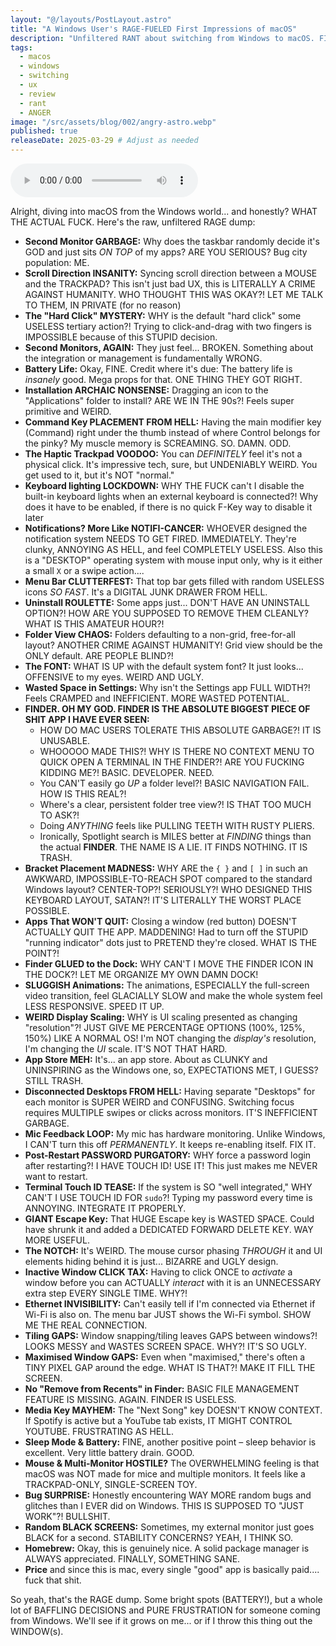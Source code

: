 ```yaml
---
layout: "@/layouts/PostLayout.astro"
title: "A Windows User's RAGE-FUELED First Impressions of macOS"
description: "Unfiltered RANT about switching from Windows to macOS. FINDER IS TRASH, scroll sync is a CRIME, multi-monitor is BROKEN, and SO MUCH MORE."
tags:
  - macos
  - windows
  - switching
  - ux
  - review
  - rant
  - ANGER
image: "/src/assets/blog/002/angry-astro.webp"
published: true
releaseDate: 2025-03-29 # Adjust as needed
---
```


<audio
  src="/src/assets/blog/002/002-mac-os-rant.mp3"
  controls
  preload="metadata"
  className="w-full"
/>

Alright, diving into macOS from the Windows world... and honestly? WHAT THE ACTUAL FUCK. Here's the raw, unfiltered RAGE dump:

- **Second Monitor GARBAGE:** Why does the taskbar randomly decide it's GOD and just sits _ON TOP_ of my apps? ARE YOU SERIOUS? Bug city population: ME.
- **Scroll Direction INSANITY:** Syncing scroll direction between a MOUSE and the TRACKPAD? This isn't just bad UX, this is LITERALLY A CRIME AGAINST HUMANITY. WHO THOUGHT THIS WAS OKAY?! LET ME TALK TO THEM, IN PRIVATE (for no reason)
- **The "Hard Click" MYSTERY:** WHY is the default "hard click" some USELESS tertiary action?! Trying to click-and-drag with two fingers is IMPOSSIBLE because of this STUPID decision.
- **Second Monitors, AGAIN:** They just feel... BROKEN. Something about the integration or management is fundamentally WRONG.
- **Battery Life:** Okay, FINE. Credit where it's due: The battery life is _insanely_ good. Mega props for that. ONE THING THEY GOT RIGHT.
- **Installation ARCHAIC NONSENSE:** Dragging an icon to the "Applications" folder to install? ARE WE IN THE 90s?! Feels super primitive and WEIRD.
- **Command Key PLACEMENT FROM HELL:** Having the main modifier key (Command) right under the thumb instead of where Control belongs for the pinky? My muscle memory is SCREAMING. SO. DAMN. ODD.
- **The Haptic Trackpad VOODOO:** You can _DEFINITELY_ feel it's not a physical click. It's impressive tech, sure, but UNDENIABLY WEIRD. You get used to it, but it's NOT "normal."
- **Keyboard lighting LOCKDOWN:** WHY THE FUCK can't I disable the built-in keyboard lights when an external keyboard is connected?! Why does it have to be enabled, if there is no quick F-Key way to disable it later
- **Notifications? More Like NOTIFI-CANCER:** WHOEVER designed the notification system NEEDS TO GET FIRED. IMMEDIATELY. They're clunky, ANNOYING AS HELL, and feel COMPLETELY USELESS. Also this is a "DESKTOP" operating system with mouse input only, why is it either a small `X` or a swipe action....
- **Menu Bar CLUTTERFEST:** That top bar gets filled with random USELESS icons _SO FAST_. It's a DIGITAL JUNK DRAWER FROM HELL.
- **Uninstall ROULETTE:** Some apps just... DON'T HAVE AN UNINSTALL OPTION?! HOW ARE YOU SUPPOSED TO REMOVE THEM CLEANLY? WHAT IS THIS AMATEUR HOUR?!
- **Folder View CHAOS:** Folders defaulting to a non-grid, free-for-all layout? ANOTHER CRIME AGAINST HUMANITY! Grid view should be the ONLY default. ARE PEOPLE BLIND?!
- **The FONT:** WHAT IS UP with the default system font? It just looks... OFFENSIVE to my eyes. WEIRD AND UGLY.
- **Wasted Space in Settings:** Why isn't the Settings app FULL WIDTH?! Feels CRAMPED and INEFFICIENT. MORE WASTED POTENTIAL.
- **FINDER. OH MY GOD. FINDER IS THE ABSOLUTE BIGGEST PIECE OF SHIT APP I HAVE EVER SEEN:**
  - HOW DO MAC USERS TOLERATE THIS ABSOLUTE GARBAGE?! IT IS UNUSABLE.
  - WHOOOOO MADE THIS?! WHY IS THERE NO CONTEXT MENU TO QUICK OPEN A TERMINAL IN THE FINDER?! ARE YOU FUCKING KIDDING ME?! BASIC. DEVELOPER. NEED.
  - You CAN'T easily go _UP_ a folder level?! BASIC NAVIGATION FAIL. HOW IS THIS REAL?!
  - Where's a clear, persistent folder tree view?! IS THAT TOO MUCH TO ASK?!
  - Doing _ANYTHING_ feels like PULLING TEETH WITH RUSTY PLIERS.
  - Ironically, Spotlight search is MILES better at _FINDING_ things than the actual **FINDER**. THE NAME IS A LIE. IT FINDS NOTHING. IT IS TRASH.
- **Bracket Placement MADNESS:** WHY ARE the `{ }` and `[ ]` in such an AWKWARD, IMPOSSIBLE-TO-REACH SPOT compared to the standard Windows layout? CENTER-TOP?! SERIOUSLY?! WHO DESIGNED THIS KEYBOARD LAYOUT, SATAN?! IT'S LITERALLY THE WORST PLACE POSSIBLE.
- **Apps That WON'T QUIT:** Closing a window (red button) DOESN'T ACTUALLY QUIT THE APP. MADDENING! Had to turn off the STUPID "running indicator" dots just to PRETEND they're closed. WHAT IS THE POINT?!
- **Finder GLUED to the Dock:** WHY CAN'T I MOVE THE FINDER ICON IN THE DOCK?! LET ME ORGANIZE MY OWN DAMN DOCK!
- **SLUGGISH Animations:** The animations, ESPECIALLY the full-screen video transition, feel GLACIALLY SLOW and make the whole system feel LESS RESPONSIVE. SPEED IT UP.
- **WEIRD Display Scaling:** WHY is UI scaling presented as changing "resolution"?! JUST GIVE ME PERCENTAGE OPTIONS (100%, 125%, 150%) LIKE A NORMAL OS! I'm NOT changing the _display's_ resolution, I'm changing the _UI_ scale. IT'S NOT THAT HARD.
- **App Store MEH:** It's... an app store. About as CLUNKY and UNINSPIRING as the Windows one, so, EXPECTATIONS MET, I GUESS? STILL TRASH.
- **Disconnected Desktops FROM HELL:** Having separate "Desktops" for each monitor is SUPER WEIRD and CONFUSING. Switching focus requires MULTIPLE swipes or clicks across monitors. IT'S INEFFICIENT GARBAGE.
- **Mic Feedback LOOP:** My mic has hardware monitoring. Unlike Windows, I CAN'T turn this off _PERMANENTLY_. It keeps re-enabling itself. FIX IT.
- **Post-Restart PASSWORD PURGATORY:** WHY force a password login after restarting?! I HAVE TOUCH ID! USE IT! This just makes me NEVER want to restart.
- **Terminal Touch ID TEASE:** If the system is SO "well integrated," WHY CAN'T I USE TOUCH ID FOR `sudo`?! Typing my password every time is ANNOYING. INTEGRATE IT PROPERLY.
- **GIANT Escape Key:** That HUGE Escape key is WASTED SPACE. Could have shrunk it and added a DEDICATED FORWARD DELETE KEY. WAY MORE USEFUL.
- **The NOTCH:** It's WEIRD. The mouse cursor phasing _THROUGH_ it and UI elements hiding behind it is just... BIZARRE and UGLY design.
- **Inactive Window CLICK TAX:** Having to click ONCE to _activate_ a window before you can ACTUALLY _interact_ with it is an UNNECESSARY extra step EVERY SINGLE TIME. WHY?!
- **Ethernet INVISIBILITY:** Can't easily tell if I'm connected via Ethernet if Wi-Fi is also on. The menu bar JUST shows the Wi-Fi symbol. SHOW ME THE REAL CONNECTION.
- **Tiling GAPS:** Window snapping/tiling leaves GAPS between windows?! LOOKS MESSY and WASTES SCREEN SPACE. WHY?! IT'S SO UGLY.
- **Maximised Window GAPS:** Even when "maximised," there's often a TINY PIXEL GAP around the edge. WHAT IS THAT?! MAKE IT FILL THE SCREEN.
- **No "Remove from Recents" in Finder:** BASIC FILE MANAGEMENT FEATURE IS MISSING. AGAIN. FINDER IS USELESS.
- **Media Key MAYHEM:** The "Next Song" key DOESN'T KNOW CONTEXT. If Spotify is active but a YouTube tab exists, IT MIGHT CONTROL YOUTUBE. FRUSTRATING AS HELL.
- **Sleep Mode & Battery:** FINE, another positive point – sleep behavior is excellent. Very little battery drain. GOOD.
- **Mouse & Multi-Monitor HOSTILE?** The OVERWHELMING feeling is that macOS was NOT made for mice and multiple monitors. It feels like a TRACKPAD-ONLY, SINGLE-SCREEN TOY.
- **Bug SURPRISE:** Honestly encountering WAY MORE random bugs and glitches than I EVER did on Windows. THIS IS SUPPOSED TO "JUST WORK"?! BULLSHIT.
- **Random BLACK SCREENS:** Sometimes, my external monitor just goes BLACK for a second. STABILITY CONCERNS? YEAH, I THINK SO.
- **Homebrew:** Okay, this is genuinely nice. A solid package manager is ALWAYS appreciated. FINALLY, SOMETHING SANE.
- **Price** and since this is mac, every single "good" app is basically paid.... fuck that shit.

So yeah, that's the RAGE dump. Some bright spots (BATTERY!), but a whole lot of BAFFLING DECISIONS and PURE FRUSTRATION for someone coming from Windows. We'll see if it grows on me... or if I throw this thing out the WINDOW(s).
